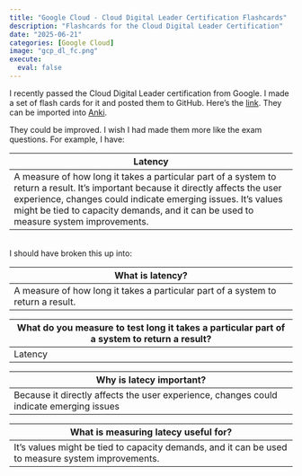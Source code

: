 ```yaml
---
title: "Google Cloud - Cloud Digital Leader Certification Flashcards"
description: "Flashcards for the Cloud Digital Leader Certification"
date: "2025-06-21"
categories: [Google Cloud]
image: "gcp_dl_fc.png"
execute: 
  eval: false
---
```


I recently passed the Cloud Digital Leader certification from Google. I made a set of flash cards for it and posted them to GitHub. Here's the [link](https://github.com/WilliamTylerBradley/gcp_digital_leader_fc). They can be imported into [Anki](https://apps.ankiweb.net/).

They could be improved. I wish I had made them more like the exam questions. For example, I have: 

::: {.grid}
::: {.g-col-2}
:::
::: {.g-col-8}

| Latency |
|---------|
| A measure of how long it takes a particular part of a system to return a result. It's important because it directly affects the user experience, changes could indicate emerging issues. It's values might be tied to capacity demands, and it can be used to measure system improvements. |

:::
::: {.g-col-2}
:::
:::

<br>
I should have broken this up into:

::: {.grid}
::: {.g-col-2}
:::
::: {.g-col-8}

| What is latency? |
|---------|
| A measure of how long it takes a particular part of a system to return a result. |

:::
::: {.g-col-2}
:::
:::

::: {.grid}
::: {.g-col-2}
:::
::: {.g-col-8}

| What do you measure to test long it takes a particular part of a system to return a result? |
|---------|
| Latency |

:::
::: {.g-col-2}
:::
:::

::: {.grid}
::: {.g-col-2}
:::
::: {.g-col-8}

| Why is latecy important? |
|---------|
| Because it directly affects the user experience, changes could indicate emerging issues |

:::
::: {.g-col-2}
:::
:::

::: {.grid}
::: {.g-col-2}
:::
::: {.g-col-8}

| What is measuring latecy useful for? |
|---------|
| It's values might be tied to capacity demands, and it can be used to measure system improvements. |

:::
::: {.g-col-2}
:::
:::